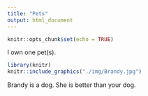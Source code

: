 ```yaml
---
title: "Pets"
output: html_document
---
```


```r
knitr::opts_chunk$set(echo = TRUE)
```

I own one pet(s).
```r
library(knitr)
knitr::include_graphics("./img/Brandy.jpg")
```

Brandy is a dog. She is better than your dog.